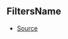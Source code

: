 ## FiltersName



- [Source](https://github.com/Androz2091/discord-player/blob/4177c53/packages/discord-player/src/types/types.ts#L8)